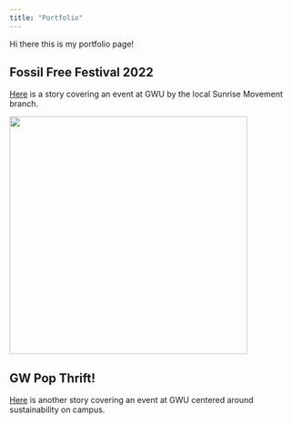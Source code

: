 ```yaml
---
title: "Portfolio"
---
```


Hi there this is my portfolio page!

## Fossil Free Festival 2022

[Here](https://eatkins185.wixsite.com/taylor-portfolio/general-8) is a story covering an event at GWU by the local Sunrise Movement branch.

[![](https://cms-assets.berniesanders.com/media/images/sunrise-movement.2e16d0ba.fill-600x600.png){fig-alt="Banner of the Sunrise Movement organization" width="418"}](https://eatkins185.wixsite.com/taylor-portfolio/general-8)

## GW Pop Thrift!

[Here](https://www.youtube.com/watch?v=AN_KMobc4ns&t=3s) is another story covering an event at GWU centered around sustainability on campus.
